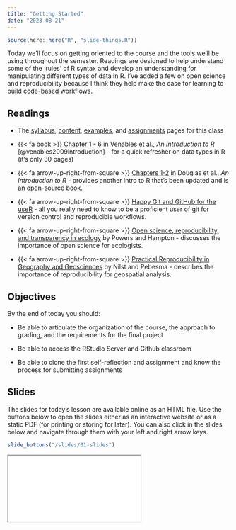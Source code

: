 ```yaml
---
title: "Getting Started"
date: "2023-08-21"
---
```


```r
source(here::here("R", "slide-things.R"))

```

Today we'll focus on getting oriented to the course and the tools we'll be using throughout the semester. Readings are designed to help understand some of the 'rules' of R syntax and develop an understanding for manipulating different types of data in R. I've added a few on open science and reproducibility because I think they help make the case for learning to build code-based workflows.

## Readings

- The [syllabus](/syllabus.qmd), [content](/content/index.qmd), [examples](/example/index.qmd), and [assignments](/assigment/index.qmd) pages for this class

- {{< fa book >}} [Chapter 1 - 6](https://cran.r-project.org/doc/manuals/r-release/R-intro.pdf) in Venables et al., *An Introduction to R* [@venables2009introduction] - for a quick refresher on data types in R (it's only 30 pages)

- {{< fa arrow-up-right-from-square >}} [Chapters 1-2](https://intro2r.com/) in Douglas et al., *An Introduction to R* - provides another intro to R that's been updated and is an open-source book.

- {{< fa arrow-up-right-from-square >}} [Happy Git and GitHub for the useR](https://happygitwithr.com/index.html) - all you really need to know to be a proficient user of git for version control and reproducible workflows.

- {{< fa arrow-up-right-from-square >}} [Open science, reproducibility, and transparency in ecology](https://esajournals.onlinelibrary.wiley.com/doi/full/10.1002/eap.1822) by Powers and Hampton - discusses the importance of open science for ecologists.

- {{< fa arrow-up-right-from-square >}} [Practical Reproducibility in Geography and Geosciences](https://eartharxiv.org/repository/view/3216/) by Nilst and Pebesma - describes the importance of reproducibility for geospatial analysis.

## Objectives
By the end of today you should:

* Be able to articulate the organization of the course, the approach to grading, and the requirements for the final project

* Be able to access the RStudio Server and Github classroom

* Be able to clone the first self-reflection and assignment and know the process for submitting assignments

## Slides

The slides for today's lesson are available online as an HTML file. Use the buttons below to open the slides either as an interactive website or as a static PDF (for printing or storing for later). You can also click in the slides below and navigate through them with your left and right arrow keys.

```r
slide_buttons("/slides/01-slides")
```

<div>

```{=html}
<iframe class="slide-deck" src="/slides/01-slides.html"></iframe>
```

</div>